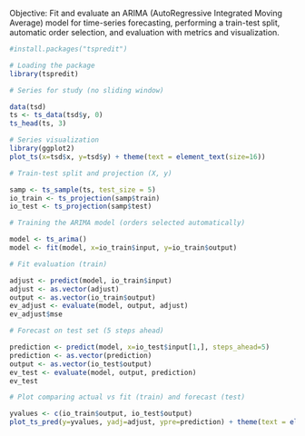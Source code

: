 Objective: Fit and evaluate an ARIMA (AutoRegressive Integrated Moving Average) model for time-series forecasting, performing a train-test split, automatic order selection, and evaluation with metrics and visualization.

```r
#install.packages("tspredit")

# Loading the package
library(tspredit) 
```

```r
# Series for study (no sliding window)

data(tsd)
ts <- ts_data(tsd$y, 0)
ts_head(ts, 3)
```

```r
# Series visualization
library(ggplot2)
plot_ts(x=tsd$x, y=tsd$y) + theme(text = element_text(size=16))
```

```r
# Train-test split and projection (X, y)

samp <- ts_sample(ts, test_size = 5)
io_train <- ts_projection(samp$train)
io_test <- ts_projection(samp$test)
```

```r
# Training the ARIMA model (orders selected automatically)

model <- ts_arima()
model <- fit(model, x=io_train$input, y=io_train$output)
```

```r
# Fit evaluation (train)

adjust <- predict(model, io_train$input)
adjust <- as.vector(adjust)
output <- as.vector(io_train$output)
ev_adjust <- evaluate(model, output, adjust)
ev_adjust$mse
```

```r
# Forecast on test set (5 steps ahead)

prediction <- predict(model, x=io_test$input[1,], steps_ahead=5)
prediction <- as.vector(prediction)
output <- as.vector(io_test$output)
ev_test <- evaluate(model, output, prediction)
ev_test
```

```r
# Plot comparing actual vs fit (train) and forecast (test)

yvalues <- c(io_train$output, io_test$output)
plot_ts_pred(y=yvalues, yadj=adjust, ypre=prediction) + theme(text = element_text(size=16))
```

